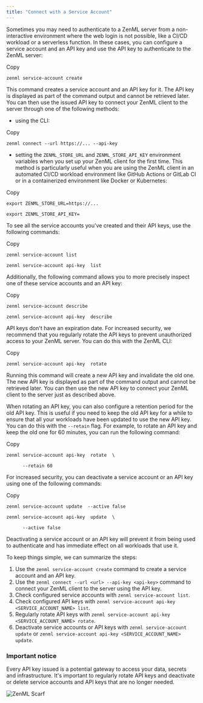 ```yaml
---
title: "Connect with a Service Account"
---
```


Sometimes you may need to authenticate to a ZenML server from a non-interactive environment where the web login is not possible, like a CI/CD workload or a serverless function. In these cases, you can configure a service account and an API key and use the API key to authenticate to the ZenML server:

Copy

```
zenml service-account create 
```

This command creates a service account and an API key for it. The API key is displayed as part of the command output and cannot be retrieved later. You can then use the issued API key to connect your ZenML client to the server through one of the following methods:

* using the CLI:

Copy

```
zenml connect --url https://... --api-key 
```

* setting the `ZENML_STORE_URL` and `ZENML_STORE_API_KEY` environment variables when you set up your ZenML client for the first time. This method is particularly useful when you are using the ZenML client in an automated CI/CD workload environment like GitHub Actions or GitLab CI or in a containerized environment like Docker or Kubernetes:

Copy

```
export ZENML_STORE_URL=https://...

export ZENML_STORE_API_KEY=
```

To see all the service accounts you've created and their API keys, use the following commands:

Copy

```
zenml service-account list

zenml service-account api-key  list
```

Additionally, the following command allows you to more precisely inspect one of these service accounts and an API key:

Copy

```
zenml service-account describe 

zenml service-account api-key  describe 
```

API keys don't have an expiration date. For increased security, we recommend that you regularly rotate the API keys to prevent unauthorized access to your ZenML server. You can do this with the ZenML CLI:

Copy

```
zenml service-account api-key  rotate 
```

Running this command will create a new API key and invalidate the old one. The new API key is displayed as part of the command output and cannot be retrieved later. You can then use the new API key to connect your ZenML client to the server just as described above.

When rotating an API key, you can also configure a retention period for the old API key. This is useful if you need to keep the old API key for a while to ensure that all your workloads have been updated to use the new API key. You can do this with the `--retain` flag. For example, to rotate an API key and keep the old one for 60 minutes, you can run the following command:

Copy

```
zenml service-account api-key  rotate  \

      --retain 60
```

For increased security, you can deactivate a service account or an API key using one of the following commands:

Copy

```
zenml service-account update  --active false

zenml service-account api-key  update  \

      --active false
```

Deactivating a service account or an API key will prevent it from being used to authenticate and has immediate effect on all workloads that use it.

To keep things simple, we can summarize the steps:

1. Use the `zenml service-account create` command to create a service account and an API key.
2. Use the `zenml connect --url <url> --api-key <api-key>` command to connect your ZenML client to the server using the API key.
3. Check configured service accounts with `zenml service-account list`.
4. Check configured API keys with `zenml service-account api-key <SERVICE_ACCOUNT_NAME> list`.
5. Regularly rotate API keys with `zenml service-account api-key <SERVICE_ACCOUNT_NAME> rotate`.
6. Deactivate service accounts or API keys with `zenml service-account update` or `zenml service-account api-key <SERVICE_ACCOUNT_NAME> update`.

### Important notice

Every API key issued is a potential gateway to access your data, secrets and infrastructure. It's important to regularly rotate API keys and deactivate or delete service accounts and API keys that are no longer needed.

![ZenML Scarf](/images/how-to/connecting-to-zenml)